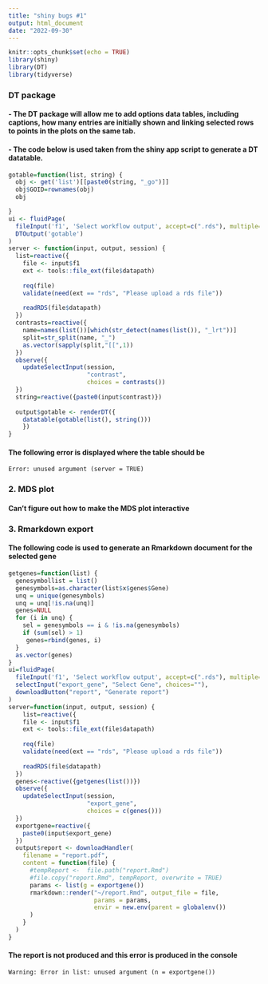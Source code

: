 ---
title: "shiny bugs #1"
output: html_document
date: "2022-09-30"
---

```{r setup, include=FALSE}
knitr::opts_chunk$set(echo = TRUE)
library(shiny)
library(DT)
library(tidyverse)
```
### DT package
#### - The DT package will allow me to add options data tables, including captions, how many entries are initially shown and linking selected rows to points in the plots on the same tab. 

#### - The code below is used taken from the shiny app script to generate a DT datatable.

```{r}

gotable=function(list, string) {
  obj <- get('list')[[paste0(string, "_go")]]
  obj$GOID=rownames(obj)
  obj

}
ui <- fluidPage(
  fileInput('f1', 'Select workflow output', accept=c(".rds"), multiple=T),
  DTOutput('gotable')
)
server <- function(input, output, session) {
  list=reactive({
    file <- input$f1
    ext <- tools::file_ext(file$datapath)
    
    req(file)
    validate(need(ext == "rds", "Please upload a rds file"))
    
    readRDS(file$datapath)
  })
  contrasts=reactive({
    name=names(list())[which(str_detect(names(list()), "_lrt"))]
    split=str_split(name, "_")
    as.vector(sapply(split,"[[",1))
  })
  observe({
    updateSelectInput(session,
                      "contrast",
                      choices = contrasts())
  })
  string=reactive({paste0(input$contrast)})
  
  output$gotable <- renderDT({
    datatable(gotable(list(), string()))
    })
}
```
#### The following error is displayed where the table should be 
```Error: unused argument (server = TRUE)```

### 2. MDS plot
#### Can't figure out how to make the MDS plot interactive

### 3. Rmarkdown export
#### The following code is used to generate an Rmarkdown document for the selected gene
```{r}
getgenes=function(list) {
  genesymbollist = list()
  genesymbols=as.character(list$x$genes$Gene)
  unq = unique(genesymbols)
  unq = unq[!is.na(unq)]
  genes=NULL
  for (i in unq) {
    sel = genesymbols == i & !is.na(genesymbols)
    if (sum(sel) > 1) 
     genes=rbind(genes, i)
  }
  as.vector(genes)
}
ui=fluidPage(
  fileInput('f1', 'Select workflow output', accept=c(".rds"), multiple=T),
  selectInput("export_gene", "Select Gene", choices=""),
  downloadButton("report", "Generate report")
)
server=function(input, output, session) {
    list=reactive({
    file <- input$f1
    ext <- tools::file_ext(file$datapath)
    
    req(file)
    validate(need(ext == "rds", "Please upload a rds file"))
    
    readRDS(file$datapath)
  })
  genes<-reactive({getgenes(list())})
  observe({
    updateSelectInput(session,
                      "export_gene",
                      choices = c(genes()))
  })
  exportgene=reactive({
    paste0(input$export_gene)
  })
  output$report <- downloadHandler(
    filename = "report.pdf",
    content = function(file) {
      #tempReport <-  file.path("report.Rmd")
      #file.copy("report.Rmd", tempReport, overwrite = TRUE)
      params <- list(g = exportgene())
      rmarkdown::render("~/report.Rmd", output_file = file,
                        params = params,
                        envir = new.env(parent = globalenv())
      )
    }
  )
}

```

#### The report is not produced and this error is produced in the console
```Warning: Error in list: unused argument (n = exportgene())```
